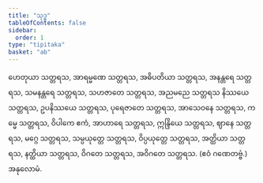 ```yaml
---
title: "သုဒ္ဓ"
tableOfContents: false
sidebar:
  order: 1
type: "tipitaka"
basket: "ab"
---
```



<DynamicBreadcrumb />

<Division number="51">

<Paragraph number="1207">
ဟေတုယာ သတ္တရသ, အာရမ္မဏေ သတ္တရသ, အဓိပတိယာ သတ္တရသ, အနန္တရေ သတ္တရသ, သမနန္တရေ သတ္တရသ, သဟဇာတေ သတ္တရသ, အညမညေ သတ္တရသ နိဿယေ သတ္တရသ, ဥပနိဿယေ သတ္တရသ, ပုရေဇာတေ သတ္တရသ, အာသေဝနေ သတ္တရသ, ကမ္မေ သတ္တရသ, ဝိပါကေ ဧကံ, အာဟာရေ သတ္တရသ, ဣန္ဒြိယေ သတ္တရသ, ဈာနေ သတ္တရသ, မဂ္ဂေ သတ္တရသ, သမ္ပယုတ္တေ သတ္တရသ, ဝိပ္ပယုတ္တေ သတ္တရသ, အတ္ထိယာ သတ္တရသ, နတ္ထိယာ သတ္တရသ, ဝိဂတေ သတ္တရသ, အဝိဂတေ သတ္တရသ. (ဧဝံ ဂဏေတဗ္ဗံ.)

</Paragraph>
</Division>

<Paragraph number="1208" type="center">
အနုလောမံ.
</Paragraph>